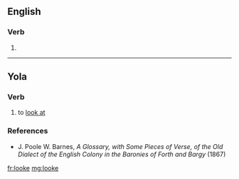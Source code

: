{{also|Lõoke}}
==English==

===Verb===
{{head|en|verb}}

# {{obsolete spelling of|look|lang=en}}

----

==Yola==

===Verb===
{{head|yol|verb}}

# to [[look at]]

===References===
* J. Poole W. Barnes, ''A Glossary, with Some Pieces of Verse, of the Old Dialect of the English Colony in the Baronies of Forth and Bargy'' (1867)

[[fr:looke]]
[[mg:looke]]